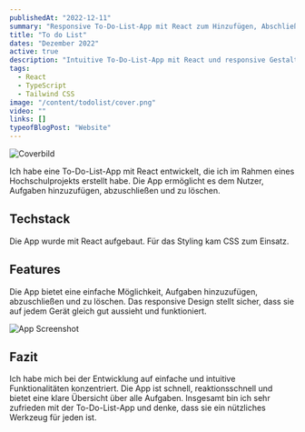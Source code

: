 ```yaml
---
publishedAt: "2022-12-11"
summary: "Responsive To-Do-List-App mit React zum Hinzufügen, Abschließen und Löschen von Aufgaben."
title: "To do List"
dates: "Dezember 2022"
active: true
description: "Intuitive To-Do-List-App mit React und responsive Gestaltung für alle Geräte."
tags:
  - React
  - TypeScript
  - Tailwind CSS
image: "/content/todolist/cover.png"
video: ""
links: []
typeofBlogPost: "Website"
---
```


![Coverbild](/content/todolist/cover.png)

Ich habe eine To-Do-List-App mit React entwickelt, die ich im Rahmen eines Hochschulprojekts erstellt habe. Die App ermöglicht es dem Nutzer, Aufgaben hinzuzufügen, abzuschließen und zu löschen.

## Techstack

Die App wurde mit React aufgebaut. Für das Styling kam CSS zum Einsatz.

## Features

Die App bietet eine einfache Möglichkeit, Aufgaben hinzuzufügen, abzuschließen und zu löschen. Das responsive Design stellt sicher, dass sie auf jedem Gerät gleich gut aussieht und funktioniert.

![App Screenshot](/content/todolist/screenshot.gif)

## Fazit

Ich habe mich bei der Entwicklung auf einfache und intuitive Funktionalitäten konzentriert. Die App ist schnell, reaktionsschnell und bietet eine klare Übersicht über alle Aufgaben. Insgesamt bin ich sehr zufrieden mit der To-Do-List-App und denke, dass sie ein nützliches Werkzeug für jeden ist.
